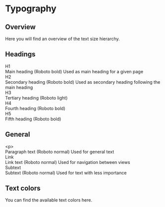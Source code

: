 
<Meta title="Foundations/Typography" />

# Typography

## Overview

Here you will find an overview of the text size hierarchy.

<GlobalStyle />

## Headings

<Canvas>
  <Box display="flex" flexDirection="column" gap={THEME.SPACING.MEDIUM} p={THEME.SPACING.LARGE}>
    <Flexbox gap={THEME.SPACING.LARGE}>
      <Heading as={"h1"}>H1</Heading>
      <div>
        <Heading as={"h1"}>Main heading (Roboto bold)</Heading>
        <Text>Used as main heading for a given page</Text>
      </div>
    </Flexbox>
    <Flexbox gap={THEME.SPACING.LARGE}>
      <Heading as={"h2"}>H2</Heading>
      <div>
        <Heading as={"h2"}>Secondary heading (Roboto bold)</Heading>
        <Text>Used as secondary heading following the main heading</Text>
      </div>
    </Flexbox>
    <Flexbox gap={THEME.SPACING.LARGE}>
      <Heading as={"h3"}>H3</Heading>
      <div>
        <Heading as={"h3"}>Tertiary heading (Roboto light)</Heading>
      </div>
    </Flexbox>
    <Flexbox gap={THEME.SPACING.LARGE}>
      <Heading as={"h4"}>H4</Heading>
      <div>
        <Heading as={"h4"}>Fourth heading (Roboto bold)</Heading>
      </div>
    </Flexbox>
    <Flexbox gap={THEME.SPACING.LARGE}>
      <Heading as={"h5"}>H5</Heading>
      <div>
        <Heading as={"h5"}>Fifth heading (Roboto bold)</Heading>
      </div>
    </Flexbox>
  </Box>
</Canvas>

## General

<Canvas>
  <Box display="flex" flexDirection="column" gap={THEME.SPACING.MEDIUM} p={THEME.SPACING.LARGE}>
    <Flexbox gap={THEME.SPACING.LARGE}>
      <Text as={"p"}>&lt;p&gt;</Text>
      <div>
        <Text as={"p"}>Paragraph text (Roboto normal)</Text>
        <Text>Used for general text</Text>
      </div>
    </Flexbox>
    <Flexbox gap={THEME.SPACING.LARGE}>
      <Text as={"a"} href="/">Link</Text>
      <div>
        <Text as={"a"} href="/">Link text (Roboto normal)</Text>
        <Text>Used for navigation between views</Text>
      </div>
    </Flexbox>
    <Flexbox gap={THEME.SPACING.LARGE}>
      <Text as={"p"} font={THEME.FONT.TYPES.SUBTEXT}>Subtext</Text>
      <div>
        <Text as={"p"} font={THEME.FONT.TYPES.SUBTEXT}>Subtext (Roboto normal)</Text>
        <Text>Used for text with less importance</Text>
      </div>
    </Flexbox>
  </Box>
</Canvas>

## Text colors

<p>You can find the available text colors <LinkTo kind="Foundations/Colors" style={{ color: '#1474f3' }}>here.</LinkTo></p>
